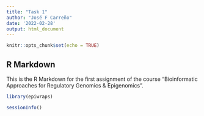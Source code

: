 ---
title: "Task 1"
author: "José F Carreño"
date: '2022-02-28'
output: html_document
---

```{r setup, include=FALSE}
knitr::opts_chunk$set(echo = TRUE)
```

## R Markdown

This is the R Markdown for the first assignment of the course "Bioinformatic Approaches for Regulatory Genomics & Epigenomics".

```{r load necessart library}
library(epiwraps)
```

```{r print session info}
sessionInfo()
```
